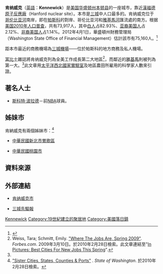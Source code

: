 {{noteTA
|G1=USState
}}

{{Infobox settlement
|name                     = 肯納威克
|official_name            = Kennewick, Washington
|native_name              = Kennewick{{en}}
|settlement_type          = [[华盛顿州城市列表|市]]
|nickname                 = 多草之地<br>（The Grassy Place）
|motto                    = 

<!-- 圖片 -->
|image_skyline            = Richland Pasco Kennewick.JPG
|imagesize                = 250px
|image_caption            = 
|image_flag               = 
|image_seal               = 

<!-- 地圖 -->
|image_map = Benton_County_Washington_Incorporated_and_Unincorporated_areas_Kennewick_Highlighted.svg
|mapsize                  = 250px
|map_caption              = 肯纳威克位置圖
|image_map1               = 
|mapsize1                 = 
|map_caption1             = 

<!-- 行政區 -->
|subdivision_type         = [[國家|國家]]
|subdivision_name         = [[美國|美國]]
|subdivision_type1        = [[美国州份|州]]
|subdivision_name1        = [[華盛頓州|華盛頓州]]
|subdivision_type2        = [[华盛顿州行政区划|郡]]
|subdivision_name2        = [[本顿县_(华盛顿州)|本顿县]]

<!-- 政府 -->
|government_footnotes     = 
|government_type          = [[議會-經理制政府|議會-經理制]]
|leader_title             = [[市議會|市議會]]
|leader_name              = 史蒂夫·楊格市長<br>（Mayor Steve Young）<br>莎朗·布朗<br>（Sharon Brown）<br>唐·布列登<br>（Don Britain）<br>鮑勃·奧爾森<br>（Bob Olson）<br>約翰·哈伯德<br>（John Hubbard）<br>鮑勃·帕克斯<br>（Bob Parks）<br>保羅·巴里許<br>（Paul Parish）
|leader_title1            = [[市經理|市經理]]
|leader_name1             = 瑪麗·莫斯里<br>（Marie Mosley）
|established_title        = 
|established_date         = 

<!-- 地區 -->
|unit_pref  =  
|area_footnotes           = 
|area_magnitude           = 
|area_total_km2           = 63.0
|area_land_km2            = 59.4
|area_water_km2           = 3.6
|area_total_sq_mi         = 24.3
|area_land_sq_mi          = 22.9
|area_water_sq_mi         = 1.4

<!-- 人口 -->
|population_as_of         = [[2010年美國人口普查|2010]]
|population_footnotes     = <ref name="2010 Census (City)">{{cite web
                            |title=2010 Census Redistricting Data (Public Law 94-171) Summary File - Place
                            |url=http://factfinder2.census.gov/faces/tableservices/jsf/pages/productview.xhtml?pid=DEC_10_PL_GCTPL2.ST13&prodType=table
                            |work=American FactFinder
                            |publisher=[[美国人口调查局|美国人口调查局]]
                            |accessdate=2012-08-25
                            |language=En
                            |archive-date=2011-07-21
                            |archive-url=https://web.archive.org/web/20110721034521/http://factfinder2.census.gov/faces/tableservices/jsf/pages/productview.xhtml?pid=DEC_10_PL_GCTPL2.ST13&prodType=table
                            |dead-url=no
                            }}</ref>
|population_total         = 73,917
|population_urban         = 153,851
|population_metro         = 264,133（美國第176位）
|population_density_km2   = 1045.4
|population_density_sq_mi = 2710.3

<!-- 基本資料 -->
|timezone                 = [[太平洋時區|PST]]
|utc_offset               = -8
|timezone_DST             = PDT
|utc_offset_DST           = -7
|elevation_footnotes      =
|elevation_m              = 124
|elevation_ft             = 407
|coordinates_display      = inline,title
|coordinates_type         = region:US_type:city
|latd = 46 |latm = 12 |lats = 13 |latNS = N
|longd = 119 |longm = 9 |longs = 33 |longEW = W

<!-- 其它 -->
|postal_code_type         = [[美國郵遞區號|郵遞區號]]
|postal_code              = 99336, 99337, 99338
|area_code                = [[北美洲电话区号列表|509]]
|blank_name               = [[聯邦資訊處理標準|FIPS碼]]
|blank_info               = 53-35275{{GR|2}}
|blank1_name              = [[地名資訊系統|GNIS]]編號
|blank1_info              = 1512347{{GR|3}}
|website                  = http://www.go2kennewick.com/
|footnotes                = 
}}
'''肯纳威克'''（[[英語|英語]]：'''Kennewick'''）是[[美国|美国]][[华盛顿州|华盛顿州]][[本顿县_(华盛顿州)|本顿县]]的一座城市，靠近[[漢福德原子反應廠|漢福德原子反應廠]]（Hanford nuclear site）。本市是[[三城_(华盛顿州)|三城]]中人口最多的。肯纳威克位于[[哥伦比亚河|哥伦比亚河]]南岸，即在[[帕斯科_(华盛顿州)|帕斯科]]的對岸、哥伦比亚河和[[雅基馬河|雅基馬河]]匯流處的南方。根据[[美国2010年人口普查|美国2010年人口普查]]，共有73,917人，其中[[白人|白人]]占82.93%、[[亚裔美国人|亚裔美国人]]占2.12%、[[非裔美国人|非裔美国人]]占1.14%。2012年4月1日，華盛頓州財務管理局（Washington State Office of Financial Management）估計該市有75,160人。<ref name="WSOFM 2012-04-01">{{cite web|url=http://www.ofm.wa.gov/pop/april1/ofm_april1_population_final.pdf|title=April 1, 2012 Population of Cities, Towns and Counties Used for Allocation of Selected State Revenues State of Washington|date=2012-08-25|work=Washington State Office of Financial Management (web site)|publisher=|location=|format=[[Portable_Document_Format|PDF]]|doi=|archiveurl=https://web.archive.org/web/20130120165945/http://www.ofm.wa.gov/pop/april1/ofm_april1_population_final.pdf|archivedate=2013-01-20|accessdate=2012-08-25|language=En|dead-url=no}}</ref>

距本市最近的商務機場為[[三城機場|三城機場]]——位於帕斯科的地方商務及私人機場。

[[富比士|富比士]]雜誌將肯纳威克列為全美工作成長第二大地區<ref name="Forbes">Weiss, Tara; Schmitt, Emily. [http://www.forbes.com/2009/03/09/cities-jobs-spring-leadership-careers-best.html "Where The Jobs Are, Spring 2009"]. ''Forbes.com''. 2009年3月10日。於2010年2月28日檢索。此文章連結至"[http://www.forbes.com/2009/03/09/cities-jobs-spring-leadership-careers-best_slide_2.html?thisspeed=25000 In Pictures: Best Cities For New Jobs This Spring]".{{en}}</ref>，而鄰近的[[雅基馬|雅基馬]]則被列為第一大。<ref name="Forbes"/>此文章用[[太平洋西北國家實驗室|太平洋西北國家實驗室]]及地區農田所雇用的科學家人數來引證。

==著名人士==
*[[斯科特·波拉德|斯科特·波拉德]]－前[[NBA|NBA]]球員。

==姊妹市==
肯納威克有兩個姊妹市：<ref>[http://www.ltgov.wa.gov/International/Washington%20Organizations/Sisters/ "Sister Cities, States, Counties & Ports"] {{webarchive|url=https://web.archive.org/web/20121105144331/http://www.ltgov.wa.gov/International/Washington%20Organizations/Sisters/ |date=2012-11-05 }}. ''State of Washington''. 於2010年2月28日檢索。{{en}}</ref>

*{{flagicon|Taiwan}} [[中華民國|中華民國]][[新北市|新北市]][[鶯歌區|鶯歌區]]
*{{flagicon|Taiwan}} [[中華民國|中華民國]][[桃園市|桃園市]]

==資料來源==
{{reflist}}

==外部連結==
* {{en}} [https://web.archive.org/web/20120423105844/http://go2kennewick.com/tempcitysite/home.html 肯纳威克市]
* {{en}} [http://www.tricityherald.com/ 三城先驅報]

{{Benton_County, Washington}}
{{Washington}}

[[Category:华盛顿州城市|Kennewick]]
[[Category:19世紀建立的聚居地|Category:19世紀建立的聚居地]]
[[Category:美國落日鎮|Category:美國落日鎮]]